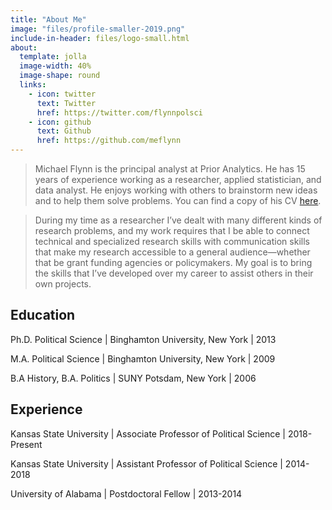 ---
title: "About Me"
image: "files/profile-smaller-2019.png"
include-in-header: files/logo-small.html
about: 
  template: jolla
  image-width: 40%
  image-shape: round
  links: 
    - icon: twitter
      text: Twitter 
      href: https://twitter.com/flynnpolsci
    - icon: github
      text: Github
      href: https://github.com/meflynn
---

> Michael Flynn is the principal analyst at Prior Analytics. He has 15 years of experience working as a researcher, applied statistician, and data analyst. He enjoys working with others to brainstorm new ideas and to help them solve problems. You can find a copy of his CV [here](https://m-flynn.com/files/flynn-cv.pdf).

> During my time as a researcher I've dealt with many different kinds of research problems, and my work requires that I be able to connect technical and specialized research skills with communication skills that make my research accessible to a general audience—whether that be grant funding agencies or policymakers. My goal is to bring the skills that I've developed over my career to assist others in their own projects.

:::{#hero-heading}

## Education

Ph.D. Political Science |
Binghamton University, New York | 2013

M.A. Political Science | 
Binghamton University, New York | 2009

B.A History, B.A. Politics | SUNY Potsdam, New York | 2006

## Experience

Kansas State University | Associate Professor of Political Science | 2018-Present

Kansas State University | Assistant Professor of Political Science | 2014-2018

University of Alabama | Postdoctoral Fellow | 2013-2014
:::

